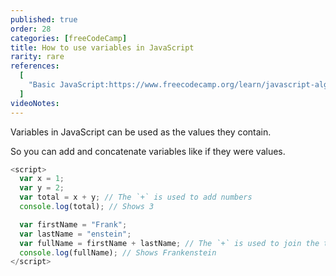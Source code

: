 ```yaml
---
published: true
order: 28
categories: [freeCodeCamp]
title: How to use variables in JavaScript
rarity: rare
references:
  [
    "Basic JavaScript:https://www.freecodecamp.org/learn/javascript-algorithms-and-data-structures/basic-javascript",
  ]
videoNotes:
---
```


Variables in JavaScript can be used as the values they contain.

So you can add and concatenate variables like if they were values.

```js
<script>
  var x = 1;
  var y = 2;
  var total = x + y; // The `+` is used to add numbers
  console.log(total); // Shows 3

  var firstName = "Frank";
  var lastName = "enstein";
  var fullName = firstName + lastName; // The `+` is used to join the text
  console.log(fullName); // Shows Frankenstein
</script>
```
